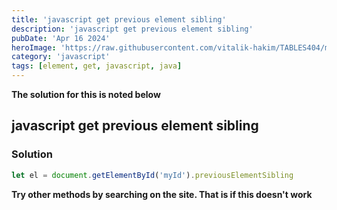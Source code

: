 ```yaml
---
title: 'javascript get previous element sibling'
description: 'javascript get previous element sibling'
pubDate: 'Apr 16 2024'
heroImage: 'https://raw.githubusercontent.com/vitalik-hakim/TABLES404/main/error_b/JavaScript.png'
category: 'javascript'
tags: [element, get, javascript, java]
---
```


**The solution for this is noted below**

## javascript get previous element sibling

### Solution

```javascript
let el = document.getElementById('myId').previousElementSibling
```

**Try other methods by searching on the site. That is if this doesn't work**
